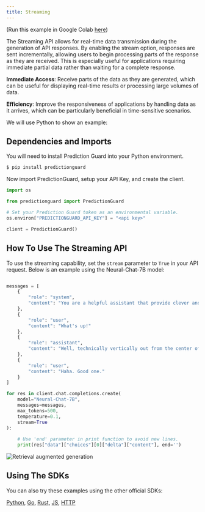 ```yaml
---
title: Streaming
---
```


(Run this example in Google Colab
[here](https://colab.research.google.com/drive/1JO2AeeOfwy0vMNRPjr1bHgO1bjzs2zrW?usp=sharing))

The Streaming API allows for real-time data transmission during the generation of
API responses. By enabling the stream option, responses are sent incrementally,
allowing users to begin processing parts of the response as they are received.
This is especially useful for applications requiring immediate partial data
rather than waiting for a complete response.

**Immediate Access**: Receive parts of the data as they are generated, which can
be useful for displaying real-time results or processing large volumes of data.

**Efficiency**: Improve the responsiveness of applications by handling data as
it arrives, which can be particularly beneficial in time-sensitive scenarios.

We will use Python to show an example:

## Dependencies and Imports

You will need to install Prediction Guard into your Python environment.

```bash copy
$ pip install predictionguard
```

Now import PredictionGuard, setup your API Key, and create the client.

```python copy
import os

from predictionguard import PredictionGuard

# Set your Prediction Guard token as an environmental variable.
os.environ["PREDICTIONGUARD_API_KEY"] = "<api key>"

client = PredictionGuard()
```

## How To Use The Streaming API

To use the streaming capability, set the `stream` parameter to `True` in your
API request. Below is an example using the Neural-Chat-7B model:

```python filename="main.py"

messages = [
    {
        "role": "system",
        "content": "You are a helpful assistant that provide clever and sometimes funny responses."
    },
    {
        "role": "user",
        "content": "What's up!"
    },
    {
        "role": "assistant",
        "content": "Well, technically vertically out from the center of the earth."
    },
    {
        "role": "user",
        "content": "Haha. Good one."
    }
]

for res in client.chat.completions.create(
    model="Neural-Chat-7B",
    messages=messages,
    max_tokens=500,
    temperature=0.1,
    stream=True
):
    
    # Use 'end' parameter in print function to avoid new lines.
    print(res["data"]["choices"][0]["delta"]["content"], end='')
```

![Retrieval augmented generation](streaming.gif)

## Using The SDKs

You can also try these examples using the other official SDKs:

[Python](/docs/getting-started/sd-ks#pythonclient),
[Go](/docs/getting-started/sd-ks#goclient),
[Rust](/docs/getting-started/sd-ks#rustclient),
[JS](/docs/getting-started/sd-ks#jsclient),
[HTTP](/api-reference)
